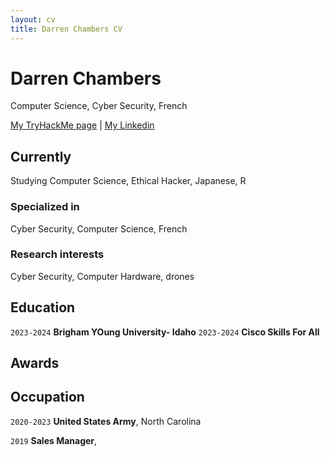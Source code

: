 ```yaml
---
layout: cv
title: Darren Chambers CV
---
```

# Darren Chambers
Computer Science, Cyber Security, French 

<div id="webaddress">
<a href="https://tryhackme.com/p/Darren.Chambers">My TryHackMe page</a>
| <a href="https://www.linkedin.com/in/darren-chambers-4a3397b5/">My Linkedin</a>
</div>


## Currently

Studying Computer Science, Ethical Hacker, Japanese, R

### Specialized in

Cyber Security, Computer Science, French 


### Research interests

Cyber Security, Computer Hardware, drones


## Education

`2023-2024`
__Brigham YOung University- Idaho__
`2023-2024`
__Cisco Skills For All__


## Awards

## Occupation

`2020-2023`
__United States Army__, North Carolina

`2019`
__Sales Manager__, 



<!-- ### Footer

Last updated: May 2013 -->